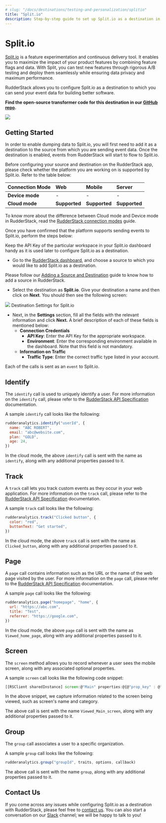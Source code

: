 ```yaml
---
# slug: "/docs/destinations/testing-and-personalization/splitio"
title: "Split.io"
description: Step-by-step guide to set up Split.io as a destination in RudderStack.
---
```


# Split.io

[Split.io](https://www.split.io/) is a feature experimentation and continuous delivery tool. It enables you to maximize the impact of your product features by combining feature flags and data. With Split, you can test new features through rigorous A/B testing and deploy them seamlessly while ensuring data privacy and maximum performance.

RudderStack allows you to configure Split.io as a destination to which you can send your event data for building better software.

<div class="successBlock">

  **Find the open-source transformer code for this destination in our <a href="https://github.com/rudderlabs/rudder-transformer/tree/master/v0/destinations/splitio">GitHub repo</a>.**
</div>

<img src="../../assets/image (81).png" />

## **Getting Started**

In order to enable dumping data to Split.io, you will first need to add it as a destination to the source from which you are sending event data. Once the destination is enabled, events from RudderStack will start to flow to Split.io.

Before configuring your source and destination on the RudderStack app, please check whether the platform you are working on is supported by Split.io. Refer to the table below:

| **Connection Mode** | **Web**       | **Mobile**    | **Server**    |
| :------------------ | :------------ | :------------ | :------------ |
| **Device mode**     | -             | -             | -             |
| **Cloud mode**      | **Supported** | **Supported** | **Supported** |

<div class="infoBlock">

To know more about the difference between Cloud mode and Device mode in RudderStack, read the <a href="https://rudderstack.com/docs/connections/rudderstack-connection-modes/">RudderStack connection modes</a> guide.

</div>

Once you have confirmed that the platform supports sending events to Split.io, perform the steps below:

<div class="successBlock">

  Keep the API Key of the particular workspace in your Split.io dashboard handy
  as it is used later to configure Split.io as a destination.
</div>

- Go to the [RudderStack dashboard](https://app.rudderstack.com/), and choose a source to which you would like to add Split.io as a destination.

<div class="infoBlock">

Please follow our <a href="https://rudderstack.com/docs/connections/adding-source-and-destination-rudderstack/">Adding a Source and Destination</a> guide to know how to add a source in RudderStack.

</div>

- Select the destination as **Split.io**. Give your destination a name and then click on **Next**. You should then see the following screen:

<img src="../../assets/splitioconfig.png" />
<span class="imageTitle">Destination Settings for Split.io</span>

- Next, in the **Settings** section, fill all the fields with the relevant information and click **Next.** A brief description of each of these fields is mentioned below:
  - **Connection Credentials**
    - **API Key**: Enter the API Key for the appropriate workspace.
    - **Environment**: Enter the corresponding environment available in the dashboard. Note that this field is not mandatory.
  - **Information on Traffic**
    - **Traffic Type**: Enter the correct traffic type listed in your account.

<div class="infoBlock">

Each of the calls is sent as an `event` to Split.io.

</div>

## Identify

The `identify` call is used to uniquely identify a user. For more information on the `identify` call, please refer to the [RudderStack API Specification](https://rudderstack.com/docs/rudderstack-api-spec) documentation.

A sample `identify` call looks like the following:

```javascript
rudderanalytics.identify("userId", {
  name: "ABC ROBERT",
  email: "abc@website.com",
  plan: "GOLD",
  age: 24,
})
```

<div class="infoBlock">

In the cloud mode, the above `identify` call is sent with the name as `identify`, along with any additional properties passed to it.

</div>

## Track

A `track` call lets you track custom events as they occur in your web application. For more information on the `track` call, please refer to the [RudderStack API Specification](https://rudderstack.com/docs/rudderstack-api-spec) documentation.

A sample `track` call looks like the following:

```javascript
rudderanalytics.track("Clicked button", {
  color: "red",
  buttonText: "Get started",
})
```

<div class="infoBlock">

In the cloud mode, the above `track` call is sent with the name as `Clicked_button`, along with any additional properties passed to it.

</div>

## Page

A `page` call contains information such as the URL or the name of the web page visited by the user. For more information on the `page` call, please refer to the [RudderStack API Specification](https://rudderstack.com/docs/rudderstack-api-spec) documentation.

A sample `page` call looks like the following:

```javascript
rudderanalytics.page("homepage", "home", {
  url: "https://abc.com",
  title: "Test",
  referrer: "https://google.com",
})
```

<div class="infoBlock">

In the cloud mode, the above `page` call is sent with the name as `Viewed_home_page`, along with any additional properties passed to it.

</div>

## Screen

The `screen` method allows you to record whenever a user sees the mobile screen, along with any associated optional properties.

A sample `screen` call looks like the following code snippet:

```javascript
[[RSClient sharedInstance] screen:@"Main" properties:@{@"prop_key" : @"prop_value"}];
```

In the above snippet, we capture information related to the screen being viewed, such as screen's name and category.

<div class="infoBlock">

The above call is sent with the name `Viewed_Main_screen`, along with any additional properties passed to it.

</div>

## Group

The `group` call associates a user to a specific organization.

A sample `group` call looks like the following:

```javascript
rudderanalytics.group("groupId", traits, options, callback)
```

<div class="infoBlock">

The above call is sent with the name `group`, along with any additional properties passed to it.

</div>

## Contact Us

If you come across any issues while configuring Split.io as a destination with RudderStack, please feel free to [contact us](mailto:%20docs@rudderstack.com). You can also start a conversation on our [Slack](https://rudderstack.com/join-rudderstack-slack-community) channel; we will be happy to talk to you!
